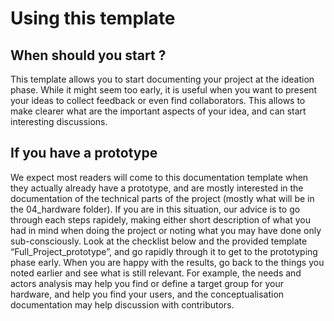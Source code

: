# Using this template  {.unnumbered}

## When should you start ? {#sec-when-starting-the-documentation}

This template allows you to start documenting your project at the ideation phase.
While it might seem too early, it is useful when you want to present your ideas to collect feedback or even find collaborators.
This allows to make clearer what are the important aspects of your idea, and can start interesting discussions.

## If you have a prototype

We expect most readers will come to this documentation template when they actually already have a prototype, and are mostly interested in the documentation of the technical parts of the project (mostly what will be in the 04_hardware folder).
If you are in this situation, our advice is to go through each steps rapidely, making either short description of what you had in mind when doing the project or noting what you may have done only sub-consciously.
Look at the checklist below and the provided template "Full_Project_prototype", and go rapidly through it to get to the prototyping phase early.
When you are happy with the results, go back to the things you noted earlier and see what is still relevant.
For example, the needs and actors analysis may help you find or define a target group for your hardware, and help you find your users, and the conceptualisation documentation may help discussion with contributors.
